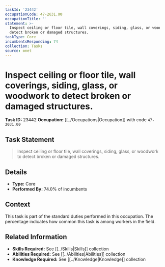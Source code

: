 ```yaml
---
taskId: '23442'
occupationCode: 47-2031.00
occupationTitle: ''
statement: >-
  Inspect ceiling or floor tile, wall coverings, siding, glass, or woodwork to
  detect broken or damaged structures.
taskType: Core
incumbentsResponding: 74
collection: Tasks
source: onet
---
```

# Inspect ceiling or floor tile, wall coverings, siding, glass, or woodwork to detect broken or damaged structures.

**Task ID:** 23442
**Occupation:** [[../Occupations|Occupation]] with code `47-2031.00`

## Task Statement

> Inspect ceiling or floor tile, wall coverings, siding, glass, or woodwork to detect broken or damaged structures.

## Details

- **Type:** Core
- **Performed By:** 74.0% of incumbents

## Context

This task is part of the standard duties performed in this occupation. The percentage indicates how common this task is among workers in the field.

## Related Information

- **Skills Required:** See [[../Skills|Skills]] collection
- **Abilities Required:** See [[../Abilities|Abilities]] collection
- **Knowledge Required:** See [[../Knowledge|Knowledge]] collection
